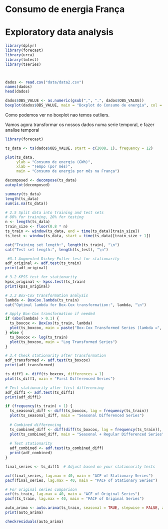 # Consumo de energia França

# Exploratory data analysis

```r


library(dplyr)
library(forecast)
library(urca)
library(lmtest)
library(tseries)



dados <- read.csv("data/data2.csv")
names(dados)
head(dados)
```


```r
dados$OBS_VALUE <- as.numeric(gsub(",", ".", dados$OBS_VALUE))
boxplot(dados$OBS_VALUE, main = "Boxplot do Consumo de energia", col = "lightblue")
```
Como podemos ver no boxplot nao temos outliers.

Vamos agora transformar os nossos dados numa serie temporal, e fazer analise temporal

```r
library(forecast)

ts_data <- ts(dados$OBS_VALUE, start = c(2008, 1), frequency = 12)

plot(ts_data,
     ylab = "Consumo de energia (GWh)",
     xlab = "Tempo (por mês)",
     main = "Consumo de energia por mês na França")

decomposed <- decompose(ts_data)
autoplot(decomposed)
```

```r

summary(ts_data)
length(ts_data)
sum(is.na(ts_data))

```

```r

# 2.5 Split data into training and test sets
# 80% for training, 20% for testing
n <- length(ts_data)
train_size <- floor(0.8 * n)
ts_train <- window(ts_data, end = time(ts_data)[train_size])
ts_test <- window(ts_data, start = time(ts_data)[train_size + 1])

cat("Training set length:", length(ts_train), "\n")
cat("Test set length:", length(ts_test), "\n")

```




```r
 #3.1 Augmented Dickey-Fuller test for stationarity
adf_original <- adf.test(ts_train)
print(adf_original)

# 3.2 KPSS test for stationarity
kpss_original <- kpss.test(ts_train)
print(kpss_original)

# 3.3 Box-Cox transformation analysis
lambda <- BoxCox.lambda(ts_train)
cat("Optimal lambda for Box-Cox transformation:", lambda, "\n")

# Apply Box-Cox transformation if needed
if (abs(lambda) > 0.1) {
  ts_boxcox <- BoxCox(ts_train, lambda)
  plot(ts_boxcox, main = paste("Box-Cox Transformed Series (lambda =", round(lambda, 3), ")"))
} else {
  ts_boxcox <- log(ts_train)
  plot(ts_boxcox, main = "Log Transformed Series")
}

# 3.4 Check stationarity after transformation
adf_transformed <- adf.test(ts_boxcox)
print(adf_transformed)

```

```r
ts_diff1 <- diff(ts_boxcox, differences = 1)
plot(ts_diff1, main = "First Differenced Series")

# Test stationarity after first differencing
adf_diff1 <- adf.test(ts_diff1)
print(adf_diff1)

```
```r
if (frequency(ts_train) > 1) {
  ts_seasonal_diff <- diff(ts_boxcox, lag = frequency(ts_train))
  plot(ts_seasonal_diff, main = "Seasonal Differenced Series")
  
  # Combined differencing
  ts_combined_diff <- diff(diff(ts_boxcox, lag = frequency(ts_train)), differences = 1)
  plot(ts_combined_diff, main = "Seasonal + Regular Differenced Series")
  
  # Test stationarity
  adf_combined <- adf.test(ts_combined_diff)
  print(adf_combined)
}
```

```r
final_series <- ts_diff1  # Adjust based on your stationarity tests

acf(final_series, lag.max = 40, main = "ACF of Stationary Series")
pacf(final_series, lag.max = 40, main = "PACF of Stationary Series")

# For original series comparison
acf(ts_train, lag.max = 40, main = "ACF of Original Series")
pacf(ts_train, lag.max = 40, main = "PACF of Original Series")
```
```r

auto_arima <- auto.arima(ts_train, seasonal = TRUE, stepwise = FALSE, approximation = FALSE)
print(auto_arima)

checkresiduals(auto_arima)
```
```r

```
